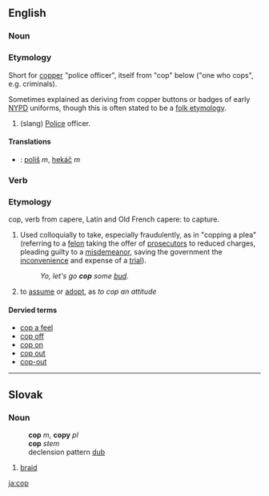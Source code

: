 ==English==
===Noun===
===Etymology===
Short for [[copper]] "police officer", itself from "cop" below ("one who cops", e.g. criminals).  

Sometimes explained as deriving from copper buttons or badges of early [[NYPD]] uniforms, though this is often stated to be a [[folk etymology]].

# (slang) [[Police]] officer.
====Translations====
*{{sk}}: [[poliš]] ''m'', [[hekáč]] ''m''

===Verb===
===Etymology===
cop, verb  from capere, Latin and Old French 
capere: to capture. 
# Used colloquially to take, especially fraudulently, as in "copping a plea" (referring to a [[felon]] taking the offer of [[prosecutor]]s to reduced charges, pleading guilty to a [[misdemeanor]], saving the government the [[inconvenience]] and expense of a [[trial]]).
#: ''Yo, let's go '''cop''' some [[bud]].''
# to [[assume]] or [[adopt]], as ''to cop an attitude''

====Dervied terms====
*[[cop a feel]]
*[[cop off]]
*[[cop on]]
*[[cop out]]
*[[cop-out]]
----

==Slovak==
=== Noun ===
:'''cop''' ''m'', '''copy''' ''pl''
:'''cop''' ''stem''
:declension pattern [[Slovak declension pattern dub|dub]]
#[[braid]]

[[ja:cop]]